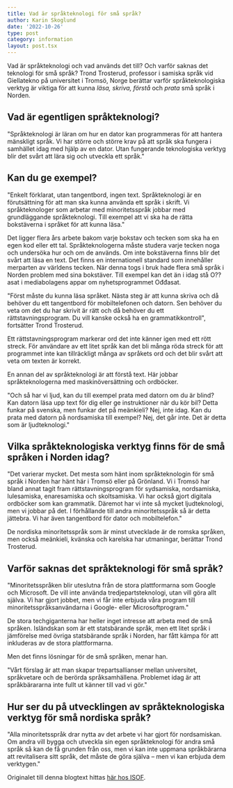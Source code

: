 ```yaml
---
title: Vad är språkteknologi för små språk?
author: Karin Skoglund
date: '2022-10-26'
type: post
category: information
layout: post.tsx
---
```


Vad är språkteknologi och vad används det till? Och varför saknas det teknologi för små språk? Trond Trosterud, professor i samiska språk vid Giellatekno på universitet i Tromsö, Norge berättar varför språkteknologiska verktyg är viktiga för att kunna _läsa, skriva, förstå_ och _prata_ små språk i Norden.

## Vad är egentligen språkteknologi?

"Språkteknologi är läran om hur en dator kan programmeras för att hantera mänskligt språk. Vi har större och större krav på att språk ska fungera i samhället idag med hjälp av en dator. Utan fungerande teknologiska verktyg blir det svårt att lära sig och utveckla ett språk."

## Kan du ge exempel?

"Enkelt förklarat, utan tangentbord, ingen text. Språkteknologi är en förutsättning för att man ska kunna använda ett språk i skrift. Vi språkteknologer som arbetar med minoritetsspråk jobbar med grundläggande språkteknologi. Till exempel att vi ska ha de rätta bokstäverna i språket för att kunna läsa."

Det ligger flera års arbete bakom varje bokstav och tecken som ska ha en egen kod eller ett tal. Språkteknologerna måste studera varje tecken noga och undersöka hur och om de används. Om inte bokstäverna finns blir det svårt att läsa en text. Det finns en internationell standard som innehåller merparten av världens tecken. När denna togs i bruk hade flera små språk i Norden problem med sina bokstäver. Till exempel kan det än i idag stå O??asat i mediabolagens appar om nyhetsprogrammet Ođđasat.

"Först måste du kunna läsa språket. Nästa steg är att kunna skriva och då behöver du ett tangentbord för mobiltelefonen och datorn. Sen behöver du veta om det du har skrivit är rätt och då behöver du ett rättstavningsprogram. Du vill kanske också ha en grammatikkontroll", fortsätter Trond Trosterud.

Ett rättstavningsprogram markerar ord det inte känner igen med ett rött streck. För användare av ett litet språk kan det bli många röda streck för att programmet inte kan tillräckligt många av språkets ord och det blir svårt att veta om texten är korrekt.

En annan del av språkteknologi är att förstå text. Här jobbar språkteknologerna med maskinöversättning och ordböcker.

"Och så har vi ljud, kan du till exempel prata med datorn om du är blind? Kan datorn läsa upp text för dig eller ge instruktioner när du kör bil? Detta funkar på svenska, men funkar det på meänkieli? Nej, inte idag. Kan du prata med datorn på nordsamiska till exempel? Nej, det går inte. Det är detta som är ljudteknologi."

## Vilka språkteknologiska verktyg finns för de små språken i Norden idag?

"Det varierar mycket. Det mesta som hänt inom språkteknologin för små språk i Norden har hänt här i Tromsö eller på Grönland. Vi i Tromsö har bland annat tagit fram rättstavningsprogram för sydsamiska, nordsamiska, lulesamiska, enaresamiska och skoltsamiska. Vi har också gjort digitala ordböcker som kan grammatik. Däremot har vi inte så mycket ljudteknologi, men vi jobbar på det. I förhållande till andra minoritetsspråk så är detta jättebra. Vi har även tangentbord för dator och mobiltelefon."

De nordiska minoritetsspråk som är minst utvecklade är de romska språken, men också meänkieli, kvänska och karelska har utmaningar, berättar Trond Trosterud.

## Varför saknas det språkteknologi för små språk?

"Minoritetsspråken blir uteslutna från de stora plattformarna som Google och Microsoft. De vill inte använda tredjepartsteknologi, utan vill göra allt själva. Vi har gjort jobbet, men vi får inte erbjuda våra program till minoritetsspråksanvändarna i Google- eller Microsoftprogram."

De stora techgiganterna har heller inget intresse att arbeta med de små språken. Isländskan som är ett statsbärande språk, men ett litet språk i jämförelse med övriga statsbärande språk i Norden, har fått kämpa för att inkluderas av de stora plattformarna.

Men det finns lösningar för de små språken, menar han.

"Vårt förslag är att man skapar trepartsallianser mellan universitet, språkvetare och de berörda språksamhällena. Problemet idag är att språkbärararna inte fullt ut känner till vad vi gör."

## Hur ser du på utvecklingen av språkteknologiska verktyg för små nordiska språk?

"Alla minoritetsspråk drar nytta av det arbete vi har gjort för nordsamiskan. Om andra vill bygga och utveckla sin egen språkteknologi för andra små språk så kan de få grunden från oss, men vi kan inte uppmana språkbärarna att revitalisera sitt språk, det måste de göra själva – men vi kan erbjuda dem verktygen."

Originalet till denna blogtext hittas [här hos ISOF](https://www.isof.se/vart-uppdrag/isofs-regeringsuppdrag/sma-sprak-i-norden/sprakteknologi/vad-ar-sprakteknologi-for-sma-sprak).
